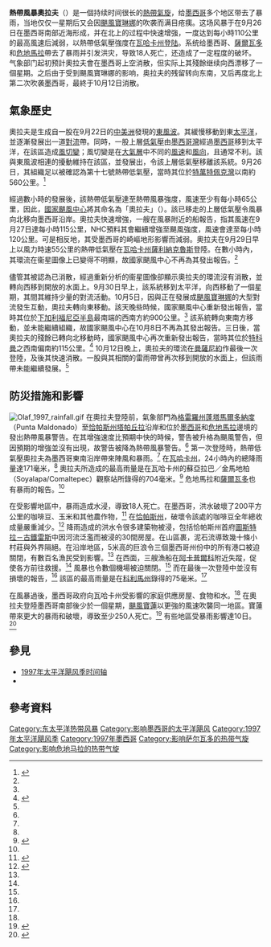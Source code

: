 {{Infobox Hurricane
| Name= 熱帶風暴奧拉夫<br>{{lang|en|Tropical Storm Olaf}}
| Basin = EPac
| Year = 1997
| Type=熱帶風暴
| Image location=Tropical storm olaf (1997).JPG
| Image name=奧拉夫的衞星圖像，當時其正在墨西哥進行首次登陸
| Formed=1997年9月26日
| Dissipated=1997年10月12日
| 1-min winds=60
| Pressure=989
| Damages=
| Fatalities=共18人
| Areas=[[墨西哥|墨西哥]]、[[薩爾瓦多|薩爾瓦多]]、[[危地馬拉|危地馬拉]]
| Hurricane season= [[1997年太平洋颶風季|1997年太平洋颶風季]]
}}
'''熱帶風暴奧拉夫'''（{{lang-en|Tropical Storm Olaf}}）是一個持续时间很长的[[熱帶氣旋|熱帶氣旋]]，给[[墨西哥|墨西哥]]多个地区带去了暴雨，当地仅仅一星期后又会因[[颶風寶琳娜|颶風寶琳娜]]的吹袭而满目疮痍。这场风暴于在9月26日在墨西哥南部近海形成，并在北上的过程中快速增強，一度达到每小時110公里的最高風速后減弱，以熱帶低氣壓強度在[[瓦哈卡州|瓦哈卡州]][[登陸_(气象学)|登陆]]。系统给墨西哥、[[薩爾瓦多|薩爾瓦多]]和[[危地馬拉|危地馬拉]]帶去了暴雨并引发洪灾，导致18人死亡，还造成了一定程度的破坏。气象部门起初预計奧拉夫會在墨西哥上空消散，但实际上其殘餘继续向西漂移了一個星期。之后由于受到颶風寶琳娜的影响，奥拉夫的残留转向东南，又后再度北上第二次吹袭墨西哥，最終于10月12日消散。

==氣象歷史==
{{storm path|Olaf 1997 track.png}}
奧拉夫是生成自一股在9月22日的[[中美洲|中美洲]]發現的[[東風波|東風波]]。其緩慢移動到東[[太平洋|太平洋]]，並逐漸發展出一道[[大氣對流|對流]]帶。同時，一股上層[[低氣壓|低氣壓]]由[[墨西哥灣|墨西哥灣]]經過[[墨西哥|墨西哥]]移到太平洋，在該區造成[[風切變|風切變]]；風切變是在[[地球大氣層|大氣層]]中不同的[[風|風]][[風速|速]]和[[風向|風向]]，且通常不利{{link-en|熱帶氣旋生成|Tropical cyclogenesis}}。該與東風波相連的擾動維持在該區，並發展出{{link-en|流出|Outflow (meteorology)|大氣流向}}，令該上層低氣壓移離該系統。9月26日，其組織足以被確認為第十七{{lang|en|E}}號熱帶低氣壓，當時其位於[[特萬特佩克灣|特萬特佩克灣]]以南約560公里。<ref name="tcr">{{cite web|author=Lixion A. Avila|publisher=National Hurricane Center|year=1997|title=Tropical Storm Olaf Tropical Cyclone Report|accessdate=2010-03-19|url=http://www.nhc.noaa.gov/1997olaf.html|archive-date=2013-10-22|archive-url=https://web.archive.org/web/20131022170859/http://www.nhc.noaa.gov/1997olaf.html|dead-url=no}}</ref> 

經過數小時的發展後，該熱帶低氣壓達至熱帶風暴強度，風速至少有每小時65公里，因此，[[國家颶風中心|國家颶風中心]]將其命名為「奧拉夫」（{{lang|en|Olaf}}）。該已移走的上層低氣壓令風暴向北移向墨西哥沿岸。奧拉夫快速增強，一艘在風暴附近的船報告，指其風速在9月27日達每小時115公里，NHC預料其會繼續增強至颶風強度，風速會達至每小時120公里。可是相反地，其受墨西哥的崎嶇地形影響而減弱。奧拉夫在9月29日早上以風力時速55公里的熱帶低氣壓在[[瓦哈卡州|瓦哈卡州]][[薩利納克魯斯|薩利納克魯斯]]登陸。在數小時內，其環流在衞星圖像上已變得不明顯，故國家颶風中心不再為其發出報告。<ref name="tcr"/>

儘管其被認為已消散，經過重新分析的衞星圖像卻顯示奧拉夫的環流沒有消散，並轉向西移到開放的水面上。9月30日早上，該系統移到太平洋，向西移動了一個星期，其間其維持少量的對流活動。10月5日，因與正在發展成[[颶風寶琳娜|颶風寶琳娜]]的大型對流發生互動，奧拉夫轉向東移動。該天晚些時候，國家颶風中心重新發出報告，當時其位於[[下加利福尼亞半島|下加利福尼亞半島]]最南端的西南方約900公里。<ref name="tcr"/> 該系統轉向東南方移動，並未能繼續組織，故國家颶風中心在10月8日不再為其發出報告。三日後，當奧拉夫的殘餘已轉向北移動時，國家颶風中心再次重新發出報告，當時其位於[[特科曼|特科曼]]之西南偏南約115公里。<ref name="mxn">{{cite web|author=Alberto Hernández Unzón y Geog. Cirilo Bravo Lujan |publisher=Servicio Meteorológico Nacional |year=2009 |title=Tormenta Tropical Olaf |accessdate=2010-03-19 |url=http://smn.cna.gob.mx/ciclones/tempo1997/pacifico/olaf.pdf |deadurl=yes |archiveurl=https://web.archive.org/web/20110827120551/http://smn.cna.gob.mx/ciclones/tempo1997/pacifico/olaf.pdf |archivedate=2011-08-27 }} </ref> 10月12日晚上，奧拉夫的環流在[[曼薩尼約|曼薩尼約]]作最後一次登陸，及後其快速消散。一股與其相關的雷雨帶曾再次移到開放的水面上，但該雨帶未能繼續發展。<ref name="tcr"/>

==防災措施和影響==
[[Image:Olaf_1997_rainfall.gif|right]]
在奧拉夫登陸前，氣象部門為[[格雷羅州|格雷羅州]][[蓬塔馬爾多納度|蓬塔馬爾多納度]]（Punta Maldonado）至[[恰帕斯州|恰帕斯州]][[塔帕丘拉_(恰帕斯州)|塔帕丘拉]]沿岸和位於[[墨西哥|墨西哥]]和[[危地馬拉|危地馬拉]]邊境的{{link-en|恰帕斯港|Port of Chiapas}}發出熱帶風暴警告。在其增強速度比預期中快的時候，警告被升格為颶風警告，但因預期的增強並沒有出現，故警告被降為熱帶風暴警告。<ref name="tcr"/> 第一次登陸時，熱帶低氣壓奧拉夫為墨西哥東南沿岸帶來陣風和暴雨。<ref name="tcr"/> 在[[瓦哈卡州|瓦哈卡州]]{{link-en|茱次丹薩拉戈薩|Juchitán de Zaragoza}}，24小時內的總降雨量達171毫米，<ref name="mxn"/> 奧拉夫所造成的最高雨量是在瓦哈卡州的蘇亞拉巴／金馬地柏（Soyalapa/Comaltepec）觀察站所錄得的704毫米。<ref>{{cite web|author=David Roth|publisher=NOAA|year=1997|title=Tropical Storm Olaf - September 27-October 2 and October 10-16, 1997|accessdate=2010-03-19|url=http://www.wpc.ncep.noaa.gov/tropical/rain/olaf1997.html|archive-date=2020-10-25|archive-url=https://web.archive.org/web/20201025161620/https://www.wpc.ncep.noaa.gov/tropical/rain/olaf1997.html|dead-url=no}}</ref> 危地馬拉和[[薩爾瓦多|薩爾瓦多]]也有暴雨的報告。<ref name="tcr"/> 

在受影響地區中，暴雨造成水浸，導致18人死亡。在墨西哥，洪水破壞了200平方公里的咖啡豆、玉米和其他農作物，<ref name="hj">{{cite web|author=Niko Price|publisher=Associated Press|year=1997|title=Hurricane Bears Down on Mexico|accessdate=2010-03-19|url=http://news.google.com/newspapers?id=o1MgAAAAIBAJ&sjid=pM8EAAAAIBAJ&pg=7001,1274690&dq=tropical+olaf+mexico&hl=en|archive-date=2016-01-30|archive-url=https://web.archive.org/web/20160130171654/https://news.google.com/newspapers?id=o1MgAAAAIBAJ&sjid=pM8EAAAAIBAJ&pg=7001,1274690&dq=tropical+olaf+mexico&hl=en|dead-url=no}}</ref> 在[[恰帕斯州|恰帕斯州]]，破壞令該處的咖啡豆全年總收成量嚴重減少。<ref>{{cite news|author=Dow Jones Newswires|year=1998|title=Coffee Crop in Mexico Suffers Blow From Heavy Rainstorms|accessdate=2010-03-19|url=http://online.wsj.com/article/SB905462794996542500.html?mod=googlewsj|work=The Wall Street Journal|archive-date=2012-11-10|archive-url=https://web.archive.org/web/20121110110851/http://online.wsj.com/article/SB905462794996542500.html?mod=googlewsj|dead-url=no}}</ref> 降雨造成的洪水令很多建築物被浸，包括恰帕斯州首府[[圖斯特拉－古鐵雷斯|圖斯特拉－古鐵雷斯]]中因河流泛濫而被浸的30間房屋。在山區裹，泥石流導致幾十條小村莊與外界隔絕。在沿岸地區，5米高的巨浪令三個墨西哥州份中的所有港口被迫關閉，有數百名漁民受到影響。<ref name="hj"/> 在西面，三艘漁船在[[阿卡普爾科|阿卡普爾科]]附近失蹤，促使各方前往救援。<ref name="tcr"/> 風暴也令數個機場被迫關閉。<ref name="hj"/> 而在最後一次登陸中並沒有損壞的報告，<ref name="tcr"/> 該區的最高雨量是在[[科利馬州|科利馬州]]{{link-en|高奇墨蘭|Coquimatlán}}錄得的75毫米。<ref name="mxn"/> 

在風暴過後，墨西哥政府向瓦哈卡州受影響的家庭供應房屋、食物和水。<ref name="hj"/> 在奧拉夫登陸墨西哥南部後少於一個星期，[[颶風寶蓮|颶風寶蓮]]以更強的風速吹襲同一地區。寶蓮帶來更大的暴雨和破壞，導致至少250人死亡。<ref name="tcr">{{cite web|author=Miles B. Lawrence|year=1997|title=Hurricane Pauline Tropical Cyclone Report|publisher=[[National_Hurricane_Center|National Hurricane Center]]|accessdate=2007-01-02|url=http://www.nhc.noaa.gov/1997pauline.html}}</ref> 有些地區受暴雨影響達10日。<ref>{{cite web|author=Lawrence-Journal World|year=1997|title=Pauline becomes hurricane in Pacific|accessdate=2010-03-19|url=http://news.google.com/newspapers?id=JKUyAAAAIBAJ&sjid=SugFAAAAIBAJ&pg=3697,4202581&dq=tropical+olaf+mexico&hl=en|archive-date=2016-01-30|archive-url=https://web.archive.org/web/20160130171654/https://news.google.com/newspapers?id=JKUyAAAAIBAJ&sjid=SugFAAAAIBAJ&pg=3697,4202581&dq=tropical+olaf+mexico&hl=en|dead-url=no}}</ref>

==參見==
* [[1997年太平洋飓风季时间轴|1997年太平洋飓风季时间轴]]
*{{link-en|熱帶風暴奧拉夫|Tropical Storm Olaf (disambiguation)|其他同名風暴}}

==參考資料==
{{reflist}}
{{1997 Pacific hurricane season buttons}}
{{DEFAULTSORT:Olaf (1997)}}
[[Category:东太平洋热带风暴|Category:东太平洋热带风暴]]
[[Category:影响墨西哥的太平洋飓风|Category:影响墨西哥的太平洋飓风]]
[[Category:1997年太平洋飓风季|Category:1997年太平洋飓风季]]
[[Category:1997年墨西哥|Category:1997年墨西哥]]
[[Category:影响萨尔瓦多的热带气旋|Category:影响萨尔瓦多的热带气旋]]
[[Category:影响危地马拉的热带气旋|Category:影响危地马拉的热带气旋]]